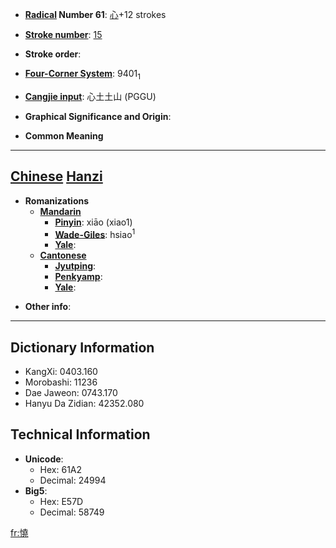 * '''[[Wiktionary:Chinese radical index| Radical]] Number 61''': [[Wiktionary:Chinese radical index 心|心]]+12 strokes

* '''[[Wiktionary:Chinese total strokes index|Stroke number]]''': [[Wiktionary:Chinese total strokes index 15|15]]

* '''Stroke order''': 

* '''[[Wiktionary:Chinese four corner index|Four-Corner System]]''': 9401<sub>1</sub>

* '''[[Wiktionary:Chinese Cangjie index|Cangjie input]]''': 心土土山 (PGGU)

* '''Graphical Significance and Origin''': 

* '''Common Meaning'''

----

== [[Chinese]] [[Hanzi]] ==

* '''Romanizations'''
** '''[[Mandarin]]'''
*** '''[[Pinyin]]''': xiāo (xiao1)
*** '''[[Wade-Giles]]''': hsiao<sup>1</sup>
*** '''[[Yale]]''': 
** '''[[Cantonese]]'''
*** '''[[Jyutping]]''':
*** '''[[Penkyamp]]''': 
*** '''[[Yale]]''': 

* '''Other info''': 

----

== Dictionary Information ==

* KangXi: 0403.160
* Morobashi: 11236
* Dae Jaweon: 0743.170
* Hanyu Da Zidian: 42352.080

== Technical Information ==

* '''Unicode''':
** Hex: 61A2
** Decimal: 24994
* '''Big5''':
** Hex: E57D
** Decimal: 58749

[[fr:憢]]